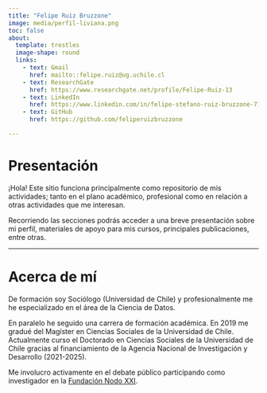 ```yaml
---
title: "Felipe Ruiz Bruzzone"
image: media/perfil-liviana.png
toc: false
about:
  template: trestles
  image-shape: round
  links:
    - text: Gmail
      href: mailto::felipe.ruiz@ug.uchile.cl
    - text: ResearchGate
      href: https://www.researchgate.net/profile/Felipe-Ruiz-13     
    - text: LinkedIn
      href: https://www.linkedin.com/in/felipe-stefano-ruiz-bruzzone-71b068169/
    - text: GitHub
      href: https://github.com/feliperuizbruzzone

---
```

# Presentación

¡Hola! Este sitio funciona principalmente como repositorio de mis actividades; tanto en el plano académico, profesional como en relación a otras actividades que me interesan. 

Recorriendo las secciones podrás acceder a una breve presentación sobre mi perfil, materiales de apoyo para mis cursos, principales publicaciones, entre otras.

---
# Acerca de mí
De formación soy Sociólogo (Universidad de Chile) y profesionalmente me he especializado en el área de la Ciencia de Datos.

En paralelo he seguido una carrera de formación académica. En 2019 me gradué del Magíster en Ciencias Sociales de la Universidad de Chile. Actualmente curso el Doctorado en Ciencias Sociales de la Universidad de Chile gracias al financiamiento de la Agencia Nacional de Investigación y Desarrollo (2021-2025). 

Me involucro activamente en el debate público participando como investigador en la [Fundación Nodo XXI](https://www.nodoxxi.cl/).